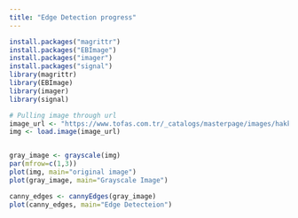 ```yaml
---
title: "Edge Detection progress"
---
```


```r
install.packages("magrittr")
install.packages("EBImage")
install.packages("imager")
install.packages("signal")
library(magrittr)
library(EBImage)
library(imager)
library(signal)

# Pulling image through url
image_url <- "https://www.tofas.com.tr/_catalogs/masterpage/images/hakkimizda1-2.jpg"
img <- load.image(image_url)


gray_image <- grayscale(img)
par(mfrow=c(1,3))
plot(img, main="original image")
plot(gray_image, main="Grayscale Image")

canny_edges <- cannyEdges(gray_image)
plot(canny_edges, main="Edge Detecteion")


```
